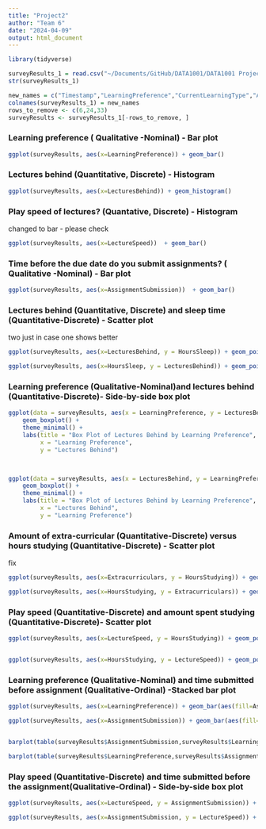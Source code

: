 ```yaml
---
title: "Project2"
author: "Team 6"
date: "2024-04-09"
output: html_document
---
```


```r
library(tidyverse)
```

```r

surveyResults_1 = read.csv("~/Documents/GitHub/DATA1001/DATA1001 Project responses with time - Sheet1 copy.csv")
str(surveyResults_1)
```
```r
new_names = c("Timestamp","LearningPreference","CurrentLearningType","AssignmentSubmission","LecturesBehind","LectureSpeed","WakeUp","Bedtime","HoursStudying","Extracurriculars","MealsDaily","HoursSleep")
colnames(surveyResults_1) = new_names
rows_to_remove <- c(6,24,33)
surveyResults <- surveyResults_1[-rows_to_remove, ]

```

### Learning preference ( Qualitative -Nominal) - Bar plot
```r

ggplot(surveyResults, aes(x=LearningPreference)) + geom_bar()


```
### Lectures behind (Quantitative, Discrete) - Histogram
```r

ggplot(surveyResults, aes(x=LecturesBehind)) + geom_histogram()

```
### Play speed of lectures?  (Quantative, Discrete) - Histogram

changed to bar - please check
```r

ggplot(surveyResults, aes(x=LectureSpeed))  + geom_bar()

```
### Time before the due date do you submit assignments? ( Qualitative -Nominal) - Bar plot
```r
ggplot(surveyResults, aes(x=AssignmentSubmission))  + geom_bar()

```



### Lectures behind (Quantitative, Discrete) and sleep time (Quantitative-Discrete)  - Scatter plot
two just in case one shows better
```r

ggplot(surveyResults, aes(x=LecturesBehind, y = HoursSleep)) + geom_point()

ggplot(surveyResults, aes(x=HoursSleep, y = LecturesBehind)) + geom_point()
```
### Learning preference (Qualitative-Nominal)and lectures behind (Quantitative-Discrete)- Side-by-side box plot
```r

ggplot(data = surveyResults, aes(x = LearningPreference, y = LecturesBehind)) +
    geom_boxplot() +
    theme_minimal() +
    labs(title = "Box Plot of Lectures Behind by Learning Preference",
         x = "Learning Preference",
         y = "Lectures Behind")
       


ggplot(data = surveyResults, aes(x = LecturesBehind, y = LearningPreference)) +
    geom_boxplot() +
    theme_minimal() +
    labs(title = "Box Plot of Lectures Behind by Learning Preference",
         x = "Lectures Behind",
         y = "Learning Preference")


```
### Amount of extra-curricular  (Quantitative-Discrete) versus hours studying (Quantitative-Discrete) - Scatter plot

fix

```r


ggplot(surveyResults, aes(x=Extracurriculars, y = HoursStudying)) + geom_point()

ggplot(surveyResults, aes(x=HoursStudying, y = Extracurriculars)) + geom_point()
```

### Play speed (Quantitative-Discrete) and amount spent studying (Quantitative-Discrete)- Scatter plot
```r

ggplot(surveyResults, aes(x=LectureSpeed, y = HoursStudying)) + geom_point()


ggplot(surveyResults, aes(x=HoursStudying, y = LectureSpeed)) + geom_point()

```
### Learning preference (Qualitative-Nominal) and time submitted before assignment (Qualitative-Ordinal) -Stacked bar plot
```r

ggplot(surveyResults, aes(x=LearningPreference)) + geom_bar(aes(fill=AssignmentSubmission))

ggplot(surveyResults, aes(x=AssignmentSubmission)) + geom_bar(aes(fill=LearningPreference))


barplot(table(surveyResults$AssignmentSubmission,surveyResults$LearningPreference))

barplot(table(surveyResults$LearningPreference,surveyResults$AssignmentSubmission))


```
### Play speed (Quantitative-Discrete) and time submitted before the assignment(Qualitative-Ordinal) - Side-by-side box plot
```r

ggplot(surveyResults, aes(x=LectureSpeed, y = AssignmentSubmission)) + geom_boxplot()

ggplot(surveyResults, aes(x=AssignmentSubmission, y = LectureSpeed)) + geom_boxplot()


```
